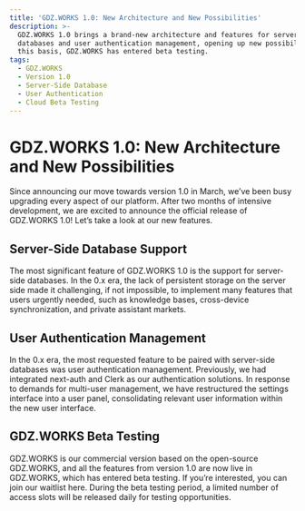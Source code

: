 ```yaml
---
title: 'GDZ.WORKS 1.0: New Architecture and New Possibilities'
description: >-
  GDZ.WORKS 1.0 brings a brand-new architecture and features for server-side
  databases and user authentication management, opening up new possibilities. On
  this basis, GDZ.WORKS has entered beta testing.
tags:
  - GDZ.WORKS
  - Version 1.0
  - Server-Side Database
  - User Authentication
  - Cloud Beta Testing
---
```


# GDZ.WORKS 1.0: New Architecture and New Possibilities

Since announcing our move towards version 1.0 in March, we’ve been busy upgrading every aspect of our platform. After two months of intensive development, we are excited to announce the official release of GDZ.WORKS 1.0! Let’s take a look at our new features.

## Server-Side Database Support

The most significant feature of GDZ.WORKS 1.0 is the support for server-side databases. In the 0.x era, the lack of persistent storage on the server side made it challenging, if not impossible, to implement many features that users urgently needed, such as knowledge bases, cross-device synchronization, and private assistant markets.

## User Authentication Management

In the 0.x era, the most requested feature to be paired with server-side databases was user authentication management. Previously, we had integrated next-auth and Clerk as our authentication solutions. In response to demands for multi-user management, we have restructured the settings interface into a user panel, consolidating relevant user information within the new user interface.

## GDZ.WORKS Beta Testing

GDZ.WORKS is our commercial version based on the open-source GDZ.WORKS, and all the features from version 1.0 are now live in GDZ.WORKS, which has entered beta testing. If you’re interested, you can join our waitlist here. During the beta testing period, a limited number of access slots will be released daily for testing opportunities.
